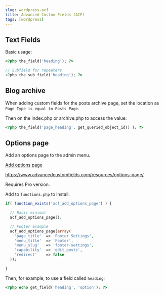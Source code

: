 ```yaml
---
slug: wordpress-acf
title: Advanced Custom Fields (ACF)
tags: [wordpress]
---
```


<!--truncate-->

## Text Fields

Basic usage:

```php
<?php the_field('heading'); ?>

// Subfield for repeaters
<?php the_sub_field('heading'); ?>
```

## Blog archive

When adding custom fields for the posts archive page, set the location as `Page Type is equal to Posts Page`.

Then on the index.php or archive.php to access the value:

```php
<?php the_field('page_heading', get_queried_object_id() ); ?>
```

## Options page

Add an options page to the admin menu.

[Add options page](https://www.advancedcustomfields.com/resources/acf_add_options_page/)

https://www.advancedcustomfields.com/resources/options-page/

Requires Pro version.

Add to `functions.php` to install.

```php title="functions.php"
if( function_exists('acf_add_options_page') ) {

  // Basic minimal
  acf_add_options_page();

  // Footer example
  acf_add_options_page(array(
    'page_title'  => 'Footer Settings',
    'menu_title'  => 'Footer',
    'menu_slug'   => 'footer-settings',
    'capability'  => 'edit_posts',
    'redirect'    => false
  ));

}
```

Then, for example, to use a field called `heading`:

```php
<?php echo get_field('heading', 'option'); ?>
```